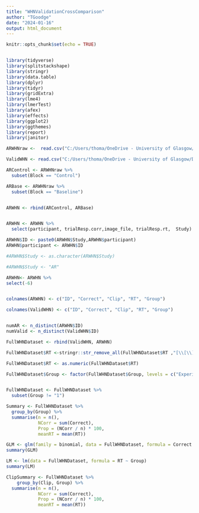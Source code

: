 ```yaml
---
title: "WHNValidationCrossComparison"
author: "TGoodge"
date: "2024-01-16"
output: html_document
---
```


```r
knitr::opts_chunk$set(echo = TRUE)


library(tidyverse)
library(splitstackshape)
library(stringr)
library(data.table)
library(dplyr)
library(tidyr)
library(gridExtra)
library(lme4)
library(lmerTest)
library(afex)
library(effects)
library(ggplot2)
library(ggthemes)
library(report)
library(janitor)
```

```r


ARWHNraw <-  read.csv("C:/Users/thoma/OneDrive - University of Glasgow/Desktop/Study 4/data/WHNScores.csv")

ValidWHN <- read.csv("C:/Users/thoma/OneDrive - University of Glasgow/Desktop/Study 4/data/ValidationExpWHN.csv")

```

```r
ARControl <- ARWHNraw %>% 
  subset(Block == "Control")

ARBase <- ARWHNraw %>% 
  subset(Block == "Baseline")


ARWHN <- rbind(ARControl, ARBase)


ARWHN <- ARWHN %>% 
  select(participant, trialResp.corr,image_file, trialResp.rt,  Study)

ARWHN$ID <- paste0(ARWHN$Study,ARWHN$participant)
ARWHN$participant <- ARWHN$ID

#ARWHN$Study <- as.character(ARWHN$Study)

#ARWHN$Study <- "AR"

ARWHN<- ARWHN %>% 
select(-6)


colnames(ARWHN) <- c("ID", "Correct", "Clip", "RT", "Group")

colnames(ValidWHN) <- c("ID", "Correct", "Clip", "RT", "Group")


numAR <- n_distinct(ARWHN$ID)
numValid <- n_distinct(ValidWHN$ID)

```


```r
FullWHNDataset <- rbind(ValidWHN, ARWHN)

FullWHNDataset$RT <-stringr::str_remove_all(FullWHNDataset$RT ,"[\\[\\]]")

FullWHNDataset$RT <- as.numeric(FullWHNDataset$RT)

FullWHNDataset$Group <- factor(FullWHNDataset$Group, levels = c("Experienced", "1","2"))


FullWHNDataset <- FullWHNDataset %>% 
  subset(Group != "1")


```


```r

Summary <- FullWHNDataset %>% 
  group_by(Group) %>% 
  summarise(n = n(),
            NCorr = sum(Correct),
            Prop = (NCorr / n) * 100,
            meanRT = mean(RT))


```

```r

GLM <- glm(family = binomial, data = FullWHNDataset, formula = Correct ~ Group)
summary(GLM)

LM <- lm(data = FullWHNDataset, formula = RT ~ Group)
summary(LM)
```

```r
ClipSummary <- FullWHNDataset %>% 
    group_by(Clip, Group) %>% 
  summarise(n = n(),
            NCorr = sum(Correct),
            Prop = (NCorr / n) * 100,
            meanRT = mean(RT))
  
```



